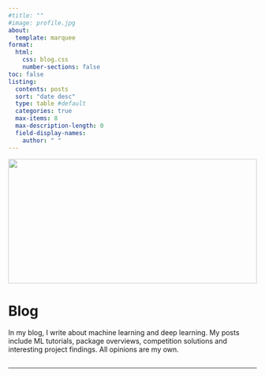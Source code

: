 ```yaml
---
#title: ""
#image: profile.jpg
about:
  template: marquee
format:
  html:
    css: blog.css
    number-sections: false
toc: false
listing:
  contents: posts
  sort: "date desc"
  type: table #default
  categories: true
  max-items: 8
  max-description-length: 0
  field-display-names:
    author: " "
---
```


```{=html}
<div class="container">
  <div style="width:100%;height:0; padding-top:50%;position:relative;">
    <img src="img/blog.jpg" style="width:100%; opacity:0.8; position:absolute; top:0; left:0">
  </div>
  <div class="content">
    <h1>Blog</h1>
    <p><span class="cover-desc" style="color:var(--page-desc-color)">In my blog, I write about machine learning and deep learning. My posts include ML tutorials, package overviews, competition solutions and interesting project findings. All opinions are my own.</span></p>
  </div>
</div>
<hr style="height:1px; visibility:hidden;" />
<hr style="height:1px;border-width:0;color:rgb(50,50,50);background-color:rgb(50,50,50)">
```


:::{#articles}
:::